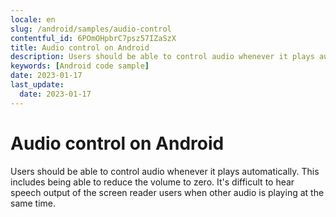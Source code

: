 ```yaml
---
locale: en
slug: /android/samples/audio-control
contentful_id: 6POmOHpbrC7psz57IZaSzX
title: Audio control on Android
description: Users should be able to control audio whenever it plays automatically.
keywords: [Android code sample]
date: 2023-01-17
last_update:
  date: 2023-01-17
---
```


# Audio control on Android

Users should be able to control audio whenever it plays automatically. This includes being able to reduce the volume to zero. It's difficult to hear speech output of the screen reader users when other audio is playing at the same time.

<CodeSample id="media-audio-control" locale="en" platform="android"/>
